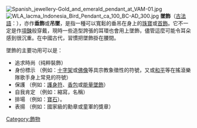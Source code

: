 [[File:Spanish_jewellery-Gold_and_emerald_pendant_at_VAM-01.jpg|thumb]]
[[File:WLA_lacma_Indonesia_Bird_Pendant_ca_100_BC-AD_300.jpg|thumb]]
'''墜飾'''（[[古法語|古法語]]：{{lang|fr|''pendant''}}），亦作'''垂飾'''或'''吊墜'''，是指一種可以寬鬆的垂吊在身上的[[珠寶|珠寶]]或[[首飾|首飾]]。它不一定是作[[項鍊|項鍊]]般穿戴，現時一些造型誇張的耳環也會用上墜飾，儘管這麼可能令耳朵感到很沉重。在中國古代，習慣把墜飾掛在腰間。

墜飾的主要功用可以是：
*追求時尚（纯粹裝飾）
*身份標示 （例如：[[十字架|十字架]]或[[佛像|佛像]]等具宗教象徵性的符號，又或[[和平|和平]]等在搖滾樂隊歌手身上常見的符號）
*保護 （例如：[[護身符|護身符]]、[[香包|香包]]或[[能量墜飾|能量墜飾]]）
*自我肯定 （例如：縮寫，名稱）
*排場 （例如：[[寶石|寶石]]）。
*表揚 （例如：國家級的勳章或童軍的獎章）

[[Category:飾物|Category:飾物]]